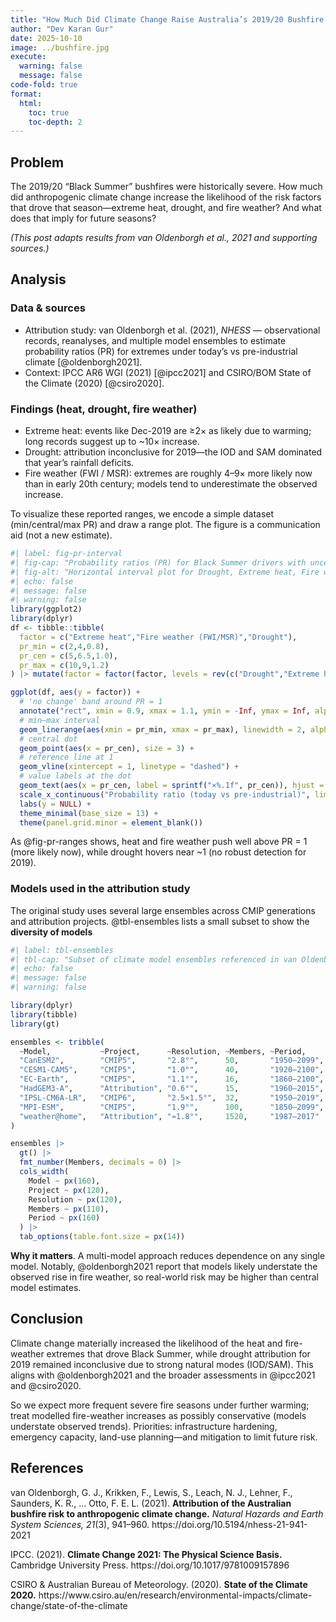 ```yaml
---
title: "How Much Did Climate Change Raise Australia’s 2019/20 Bushfire Risk?"
author: "Dev Karan Gur"
date: 2025-10-10
image: ../bushfire.jpg
execute:
  warning: false
  message: false
code-fold: true
format:
  html:
    toc: true
    toc-depth: 2
---
```


## Problem

The 2019/20 “Black Summer” bushfires were historically severe. How much did anthropogenic climate change increase the likelihood of the risk factors that drove that season—extreme heat, drought, and fire weather? And what does that imply for future seasons?

*(This post adapts results from van Oldenborgh et al., 2021 and supporting sources.)*

## Analysis

### Data & sources

- Attribution study: van Oldenborgh et al. (2021), *NHESS* — observational records, reanalyses, and multiple model ensembles to estimate probability ratios (PR) for extremes under today’s vs pre-industrial climate [@oldenborgh2021].  
- Context: IPCC AR6 WGI (2021) [@ipcc2021] and CSIRO/BOM State of the Climate (2020) [@csiro2020].

### Findings (heat, drought, fire weather)

- Extreme heat: events like Dec-2019 are ≥2× as likely due to warming; long records suggest up to ~10× increase.  
- Drought: attribution inconclusive for 2019—the IOD and SAM dominated that year’s rainfall deficits.  
- Fire weather (FWI / MSR): extremes are roughly 4–9× more likely now than in early 20th century; models tend to underestimate the observed increase.

To visualize these reported ranges, we encode a simple dataset (min/central/max PR) and draw a range plot. The figure is a communication aid (not a new estimate).



```r
#| label: fig-pr-interval
#| fig-cap: "Probability ratios (PR) for Black Summer drivers with uncertainty. The light band marks 'no clear change' around PR≈1; values to the right indicate higher likelihood in today's climate."
#| fig-alt: "Horizontal interval plot for Drought, Extreme heat, Fire weather showing min–max ranges, dots for central values, and a shaded band around PR=1."
#| echo: false
#| message: false
#| warning: false
library(ggplot2)
library(dplyr)
df <- tibble::tibble(
  factor = c("Extreme heat","Fire weather (FWI/MSR)","Drought"),
  pr_min = c(2,4,0.8),
  pr_cen = c(5,6.5,1.0),
  pr_max = c(10,9,1.2)
) |> mutate(factor = factor(factor, levels = rev(c("Drought","Extreme heat","Fire weather (FWI/MSR)"))))

ggplot(df, aes(y = factor)) +
  # 'no change' band around PR = 1
  annotate("rect", xmin = 0.9, xmax = 1.1, ymin = -Inf, ymax = Inf, alpha = 0.08) +
  # min–max interval
  geom_linerange(aes(xmin = pr_min, xmax = pr_max), linewidth = 2, alpha = 0.6) +
  # central dot
  geom_point(aes(x = pr_cen), size = 3) +
  # reference line at 1
  geom_vline(xintercept = 1, linetype = "dashed") +
  # value labels at the dot
  geom_text(aes(x = pr_cen, label = sprintf("×%.1f", pr_cen)), hjust = -0.2, size = 3.6) +
  scale_x_continuous("Probability ratio (today vs pre-industrial)", limits = c(0.5, 10.5), breaks = c(0.5,1,2,4,6,8,10)) +
  labs(y = NULL) +
  theme_minimal(base_size = 13) +
  theme(panel.grid.minor = element_blank())

```
As @fig-pr-ranges shows, heat and fire weather push well above PR = 1 (more likely now), while drought hovers near ~1 (no robust detection for 2019).

### Models used in the attribution study
The original study uses several large ensembles across CMIP generations and attribution projects. @tbl-ensembles lists a small subset to show the **diversity of models**

```r
#| label: tbl-ensembles
#| tbl-cap: "Subset of climate model ensembles referenced in van Oldenborgh et al. (2021), illustrating diversity across projects and ensemble sizes."
#| echo: false
#| message: false
#| warning: false

library(dplyr)
library(tibble)
library(gt) 

ensembles <- tribble(
  ~Model,           ~Project,      ~Resolution, ~Members, ~Period,
  "CanESM2",        "CMIP5",       "2.8°",      50,       "1950–2099",
  "CESM1-CAM5",     "CMIP5",       "1.0°",      40,       "1920–2100",
  "EC-Earth",       "CMIP5",       "1.1°",      16,       "1860–2100",
  "HadGEM3-A",      "Attribution", "0.6°",      15,       "1960–2015",
  "IPSL-CM6A-LR",   "CMIP6",       "2.5×1.5°",  32,       "1950–2019",
  "MPI-ESM",        "CMIP5",       "1.9°",      100,      "1850–2099",
  "weather@home",   "Attribution", "≈1.8°",     1520,     "1987–2017"
)

ensembles |>
  gt() |>
  fmt_number(Members, decimals = 0) |>
  cols_width(
    Model ~ px(160),
    Project ~ px(120),
    Resolution ~ px(120),
    Members ~ px(110),
    Period ~ px(160)
  ) |>
  tab_options(table.font.size = px(14))
```
**Why it matters**. A multi-model approach reduces dependence on any single model. Notably, @oldenborgh2021 report that models likely understate the observed rise in fire weather, so real-world risk may be higher than central model estimates.

## Conclusion

Climate change materially increased the likelihood of the heat and fire-weather extremes that drove Black Summer, while drought attribution for 2019 remained inconclusive due to strong natural modes (IOD/SAM). This aligns with @oldenborgh2021 and the broader assessments in @ipcc2021 and @csiro2020.

So we expect more frequent severe fire seasons under further warming; treat modelled fire-weather increases as possibly conservative (models understate observed trends). Priorities: infrastructure hardening, emergency capacity, land-use planning—and mitigation to limit future risk.

## References

van Oldenborgh, G. J., Krikken, F., Lewis, S., Leach, N. J., Lehner, F., Saunders, K. R., … Otto, F. E. L. (2021).
**Attribution of the Australian bushfire risk to anthropogenic climate change.**
*Natural Hazards and Earth System Sciences, 21*(3), 941–960. https://doi.org/10.5194/nhess-21-941-2021

IPCC. (2021).
**Climate Change 2021: The Physical Science Basis.**
Cambridge University Press. https://doi.org/10.1017/9781009157896

CSIRO & Australian Bureau of Meteorology. (2020).
**State of the Climate 2020.**
https://www.csiro.au/en/research/environmental-impacts/climate-change/state-of-the-climate

